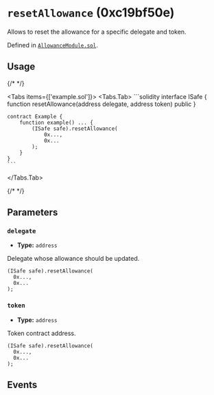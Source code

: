 



# `resetAllowance` (0xc19bf50e)



Allows to reset the allowance for a specific delegate and token.




Defined in [`AllowanceModule.sol`](https://github.com/safe-global/safe-modules/tree/allowance/v0.1.1/modules/allowances/contracts/AllowanceModule.sol#L123).


## Usage

{/* <!-- vale off --> */}

<Tabs items={['example.sol']}>
  <Tabs.Tab>
    ```solidity
    interface ISafe {
        function resetAllowance(address delegate, address token) public
    }

    contract Example {
        function example() ... {
            (ISafe safe).resetAllowance(
                0x...,
                0x...
            );
        }
    }
    ```
  </Tabs.Tab>
</Tabs>

{/* <!-- vale on --> */}



## Parameters

### `delegate`

  - **Type:** `address`

  Delegate whose allowance should be updated.

  ```solidity focus=2
  (ISafe safe).resetAllowance(
    0x...,
    0x...
  );
  ```


### `token`

  - **Type:** `address`

  Token contract address.

  ```solidity focus=3
  (ISafe safe).resetAllowance(
    0x...,
    0x...
  );
  ```




## Events

<ResetAllowance />

